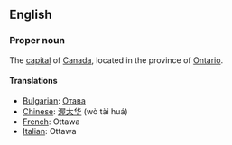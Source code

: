 ==English==

===Proper noun===

The [[capital]] of [[Canada]], located in the province of [[Ontario]].

====Translations====

*[[Bulgarian]]: [[Отава]]
*[[Chinese]]: [[渥太华]] (wò tài huá)
*[[French]]: Ottawa
*[[Italian]]: Ottawa